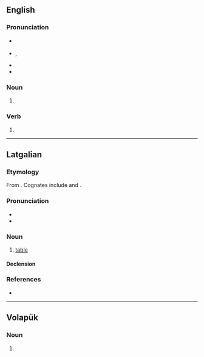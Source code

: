{{also|Golds}}
==English==

===Pronunciation===
* {{a|RP}} {{IPA|en|/ɡəʊldz/|/ɡɔʊldz/}}
* {{a|US}} {{enPR|gōldz}}, {{IPA|en|/ɡoʊldz/}}
* {{rhymes|en|əʊldz}}
* {{audio|en|LL-Q1860 (eng)-I learned some phrases-golds.wav|Audio (UK)}}

===Noun===
{{head|en|noun form}}

# {{plural of|en|gold}}

===Verb===
{{head|en|verb form}}

# {{en-third-person singular of|gold}}

----

==Latgalian==

===Etymology===
From {{inh|ltg|ine-bsl-pro}}. Cognates include {{cog|lv|galds}} and {{cog|lt|geldas}}.

===Pronunciation===
* {{ltg-IPA|gol̂ds}}
* {{hyph|ltg|golds}}

===Noun===
{{ltg-noun|m|gaļdeņš}}

# [[table]]

====Declension====
{{ltg-decl-noun/Ia|gold}}

===References===
* {{R:ltg:Nau:2011|page=95}}

{{C|ltg|Furniture}}

----

==Volapük==

===Noun===
{{head|vo|noun form}}

# {{inflection of|vo|gold||nom|p}}